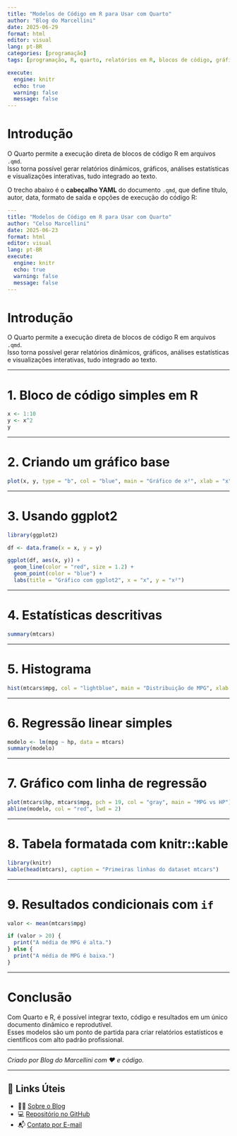```yaml
---
title: "Modelos de Código em R para Usar com Quarto"
author: "Blog do Marcellini"
date: 2025-06-29
format: html
editor: visual
lang: pt-BR
categories: [programação]
tags: [programação, R, quarto, relatórios em R, blocos de código, gráficos com ggplot2, análise de dados, integração R e Quarto]

execute:
  engine: knitr
  echo: true
  warning: false
  message: false
---
```


# Introdução

O Quarto permite a execução direta de blocos de código R em arquivos `.qmd`.  
Isso torna possível gerar relatórios dinâmicos, gráficos, análises estatísticas e visualizações interativas, tudo integrado ao texto.

O trecho abaixo é o **cabeçalho YAML** do documento `.qmd`, que define título, autor, data, formato de saída e opções de execução do código R:

```yaml
---
title: "Modelos de Código em R para Usar com Quarto"
author: "Celso Marcellini"
date: 2025-06-23
format: html
editor: visual
lang: pt-BR
execute:
  engine: knitr
  echo: true
  warning: false
  message: false
---
```

# Introdução

O Quarto permite a execução direta de blocos de código R em arquivos `.qmd`.  
Isso torna possível gerar relatórios dinâmicos, gráficos, análises estatísticas e visualizações interativas, tudo integrado ao texto.

---

# 1. Bloco de código simples em R

```r
x <- 1:10
y <- x^2
y
```

---

# 2. Criando um gráfico base

```r
plot(x, y, type = "b", col = "blue", main = "Gráfico de x²", xlab = "x", ylab = "y = x²")
```

---

# 3. Usando ggplot2

```r
library(ggplot2)

df <- data.frame(x = x, y = y)

ggplot(df, aes(x, y)) +
  geom_line(color = "red", size = 1.2) +
  geom_point(color = "blue") +
  labs(title = "Gráfico com ggplot2", x = "x", y = "x²")
```

---

# 4. Estatísticas descritivas

```r
summary(mtcars)
```

---

# 5. Histograma

```r
hist(mtcars$mpg, col = "lightblue", main = "Distribuição de MPG", xlab = "Milhas por galão")
```

---

# 6. Regressão linear simples

```r
modelo <- lm(mpg ~ hp, data = mtcars)
summary(modelo)
```

---

# 7. Gráfico com linha de regressão

```r
plot(mtcars$hp, mtcars$mpg, pch = 19, col = "gray", main = "MPG vs HP")
abline(modelo, col = "red", lwd = 2)
```

---

# 8. Tabela formatada com knitr::kable

```r
library(knitr)
kable(head(mtcars), caption = "Primeiras linhas do dataset mtcars")
```

---

# 9. Resultados condicionais com `if`

```r
valor <- mean(mtcars$mpg)

if (valor > 20) {
  print("A média de MPG é alta.")
} else {
  print("A média de MPG é baixa.")
}
```

---

# Conclusão

Com Quarto e R, é possível integrar texto, código e resultados em um único documento dinâmico e reprodutível.  
Esses modelos são um ponto de partida para criar relatórios estatísticos e científicos com alto padrão profissional.

---

*Criado por Blog do Marcellini com ❤️ e código.*

---

## 🔗 Links Úteis

- 🧑‍🏫 [Sobre o Blog](../../posts/pessoal/sobre-o-blog.html)
- 💻 [Repositório no GitHub](https://github.com/marcellini-celso/blog-marcellini)
- 📬 [Contato por E-mail](mailto:prof.marcellini@gmail.com)

